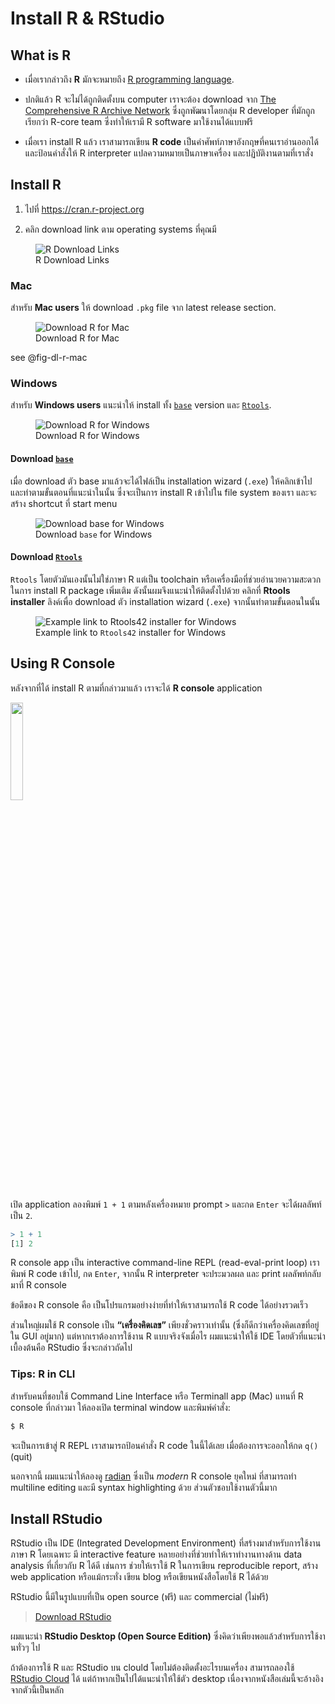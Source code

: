 # Install R & RStudio


## What is R

-   เมื่อเรากล่าวถึง **R** มักจะหมายถึง [R programming language](https://en.wikipedia.org/wiki/R_(programming_language)).

-   ปกติแล้ว R จะไม่ได้ถูกติดตั้งบน computer เราจะต้อง download จาก [The Comprehensive R Archive Network](https://cran.r-project.org) ซึ่งถูกพัฒนาโดยกลุ่ม R developer ที่มักถูกเรียกว่า R-core team ซึ่งทำให้เรามี R software มาใช้งานได้แบบฟรี

-   เมื่อเรา install R แล้ว เราสามารถเขียน **R code** เป็นคำศัพท์ภาษาอังกฤษที่คนเราอ่านออกได้ และป้อนคำสั่งให้ R interpreter แปลความหมายเป็นภาษาเครื่อง และปฏิบัติงานตามที่เราสั่ง

## Install R

1.  ไปที่ <https://cran.r-project.org>

2.  คลิก download link ตาม operating systems ที่คุณมี

![R Download Links](/images/setup/cran-dl-r.png){#fig-dl-r}

### Mac

สำหรับ **Mac users** ให้ download `.pkg` file จาก latest release section.

![Download R for Mac](/images/setup/cran-dl-mac.png){#fig-dl-r-mac}

see @fig-dl-r-mac

### Windows

สำหรับ **Windows users** แนะนำให้ install ทั้ง [`base`](https://cloud.r-project.org/bin/windows/base/) version และ [`Rtools`](https://cloud.r-project.org/bin/windows/Rtools/).

![Download R for Windows](/images/setup/cran-dl-win.png){#fig-dl-r-win}

::: callout-note
#### **Download [`base`](https://cloud.r-project.org/bin/windows/base/)**

เมื่อ download ตัว base มาแล้วจะได้ไฟล์เป็น installation wizard (`.exe`) ให้คลิกเข้าไป และทำตามขั้นตอนที่แนะนำในนั้น ซึ่งจะเป็นการ install R เข้าไปใน file system ของเรา และจะสร้าง shortcut ที่ start menu
:::

![Download `base` for Windows](/images/setup/cran-dl-win-base.png){#fig-base}

::: callout-note
#### **Download [`Rtools`](https://cloud.r-project.org/bin/windows/Rtools/)**

`Rtools` โดยตัวมันเองนั้นไม่ใช่ภาษา R แต่เป็น toolchain หรือเครื่องมือที่ช่วยอำนวยความสะดวกในการ install R package เพิ่มเติม ดังนั้นผมจึงแนะนำให้ติดตั้งไปด้วย คลิกที่ **Rtools installer** ลิงค์เพื่อ download ตัว installation wizard (`.exe`) จากนั้นทำตามขั้นตอนในนั้น
:::

![Example link to `Rtools42` installer for Windows](/images/setup/cran-dl-win-rtools.png){#fig-rtools}

## Using R Console

หลังจากที่ได้ install R ตามที่กล่าวมาแล้ว เราจะได้ **R console** application

![](/images/setup/R-app-logo.png){fig-align="center" width="20%"}

เปิด application ลองพิมพ์ `1 + 1` ตามหลังเครื่องหมาย prompt `>` และกด `Enter` จะได้ผลลัพท์เป็น `2`.

``` r
> 1 + 1
[1] 2
```

R console app เป็น interactive command-line REPL (read-eval-print loop) เราพิมพ์ R code เข้าไป, กด `Enter`, จากนั้น R interpreter จะประมวลผล และ print ผลลัพท์กลับมาที่ R console 

ข้อดีของ R console คือ เป็นโปรแกรมอย่างง่ายที่ทำให้เราสามารถใช้ R code ได้อย่างรวดเร็ว 

ส่วนใหญ่ผมใช้ R console เป็น **"เครื่องคิดเลข"** เพียงชั่วคราวเท่านั้น (ซึ่งก็ดีกว่าเครื่องคิดเลขที่อยู่ใน GUI อยู่มาก) แต่หากเราต้องการใช้งาน R แบบจริงจังเมื่อไร ผมแนะนำให้ใช้ IDE โดยตัวที่แนะนำเบื้องต้นคือ RStudio ซึ่งจะกล่าวถัดไป

::: callout-tip
### Tips: R in CLI

สำหรับคนที่ชอบใช้ Command Line Interface หรือ Terminall app (Mac) แทนที่ R console ที่กล่าวมา ให้ลองเปิด terminal window และพิมพ์คำสั่ง:

``` bash
$ R
```

จะเป็นการเข้าสู่ R REPL เราสามารถป้อนคำสั่ง R code ในนี้ได้เลย เมื่อต้องการจะออกให้กด `q()` (quit)

นอกจากนี้ ผมแนะนำให้ลองดู [radian](https://github.com/randy3k/radian) ซึ่งเป็น *modern* R console ยุคใหม่ ที่สามารถทำ multiline editing และมี syntax highlighting ด้วย ส่วนตัวชอบใช้งานตัวนี้มาก
:::

## Install RStudio {#sec-install-rstudio}

RStudio เป็น IDE (Integrated Development Environment) ที่สร้างมาสำหรับการใช้งานภาษา R โดยเฉพาะ มี interactive feature หลายอย่างที่ช่วยทำให้เราทำงานทางด้าน data analysis ที่เกี่ยวกับ R ได้ดี เช่นการ ช่วยให้เราใช้ R ในการเขียน reproducible report, สร้าง web application หรือแม้กระทั่ง เขียน blog หรือเขียนหนังสือโดยใช้ R ได้ด้วย

RStudio นี้มีในรูปแบบที่เป็น open source (ฟรี) และ commercial (ไม่ฟรี) 

> [Download RStudio](https://www.rstudio.com/products/rstudio/)

ผมแนะนำ **RStudio Desktop (Open Source Edition)** ซึ่งคิดว่าเพียงพอแล้วสำหรับการใช้งานทั่วๆ ไป 

ถ้าต้องการใช้ R และ RStudio บน clould โดยไม่ต้องติดตั้งอะไรบนเครื่อง สามารถลองใช้ [RStudio Cloud](https://rstudio.cloud) ได้ แต่ถ้าหากเป็นไปได้แนะนำให้ใช้ตัว desktop เนื่องจากหนังสือเล่มนี้จะอ้างอิงจากตัวนี้เป็นหลัก
